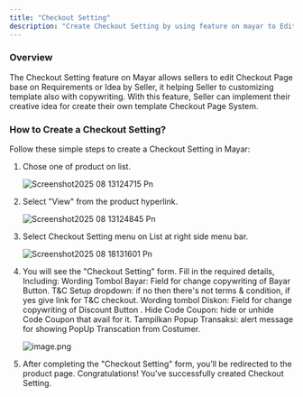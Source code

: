 ```yaml
---
title: "Checkout Setting"
description: "Create Checkout Setting by using feature on mayar to Edit Checkout Page base on Seller idea, it will be impactfull if seller can collaboration with their own creation for create unique template as Seller needs."
---
```


### Overview

The Checkout Setting feature on Mayar allows sellers to edit Checkout Page base on Requirements or Idea by Seller, it helping Seller to customizing template also with copywriting. With this feature, Seller can implement their creative idea for create their own template Checkout Page System.

### How to Create a Checkout Setting?

Follow these simple steps to create a Checkout Setting in Mayar:

1. Chose one of product on list.

   ![Screenshot2025 08 13124715 Pn](/images/Screenshot2025-08-13124715.png)
2. Select "View" from the product hyperlink.

   ![Screenshot2025 08 13124845 Pn](/images/Screenshot2025-08-13124845.png)
3. Select Checkout Setting menu on List at right side menu bar.

   ![Screenshot2025 08 18131601 Pn](/images/Screenshot2025-08-18131601.png)
4. You will see the "Checkout Setting" form. Fill in the required details, Including: Wording Tombol Bayar: Field for change copywriting of Bayar Button. T&C Setup dropdown: if no then there's not terms & condition, if yes give link for T&C checkout. Wording tombol Diskon: Field for change copywriting of Discount Button . Hide Code Coupon: hide or unhide Code Coupon that avail for it. Tampilkan Popup Transaksi: alert message for showing PopUp Transcation from Costumer.

   ![image.png](/images/image.png)
5. After completing the "Checkout Setting" form, you’ll be redirected to the product page. Congratulations\! You've successfully created Checkout Setting.